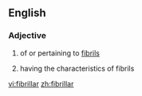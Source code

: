 ==English==

===Adjective===
{{en-adj}}

# {{context|not comparable|lang=en}} of or pertaining to [[fibril]]s
# having the characteristics of fibrils

[[vi:fibrillar]]
[[zh:fibrillar]]